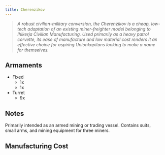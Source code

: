 ```yaml
---
title: Cherenzikov
---
```



> *A robust civilian-military conversion, the Cherenzikov is a cheap, low-tech adaptation of an existing miner-freighter model belonging to Ihikerja Civilian Manufacturing. Used primarily as a heavy patrol corvette, its ease of manufacture and low material cost renders it an effective choice for aspiring Unionkapitans looking to make a name for themselves.*


## Armaments

* Fixed
    * 1x <ShipWeapon weaponID="SlugthrowerCannon" />
    * 1x <ShipWeapon weaponID="ShuttleGunMissileRack" />
* Turret
    * 9x <ShipWeapon weaponID="WeaponTurretVulcan" />


## Notes

Primarily intended as an armed mining or trading vessel. Contains suits, small arms, and mining equipment for three miners.


## Manufacturing Cost

<ShipManufacturingCost shipName={frontmatter.title} />